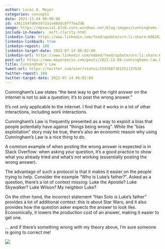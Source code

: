 ```yaml
---
author: Lucas A. Meyer
categories: concepts
date: 2021-11-04 06:00:00
id: a3611547d0e5972a1e48ddc6f77ea2d6
image: https://mpsocial.blob.core.windows.net/blog-images/cunninghams-law.jpg
include-in-header: _msft-clarity.html
linkedin-link: https://www.linkedin.com/feed/update/urn:li:share:6862028173295648769
linkedin-linkback: true
linkedin-repost: 180
linkedin-target-date: 2022-07-14 06:02:00
linkedin-url: https://www.linkedin.com/embed/feed/update/urn:li:share:6953453099390820352
post-url: https://www.meyerperin.com/posts/2021-11-04-cunninghams-law.html
title: Cunningham's Law
tweet-url: https://twitter.com/user/status/1547687381251137536
twitter-repost: 180
twitter-target-date: 2022-07-14 06:02:00
---
```


Cunningham's Law states "the best way to get the right answer on the internet is not to ask a question; it's to post the wrong answer." 

It's not only applicable to the internet. I find that it works in a lot of other interactions, including work interactions. 

Cunningham's Law is frequently presented as a way to exploit a bias that people potentially have against "things being wrong". While the "bias exploitation" story may be true, there's also an economic reason why using Cunningham's Law is a nice thing to do.

A common example of when posting the wrong answer is expected is in Stack Overflow: when asking your question, it's a good practice to show what you already tried and what's not working (essentially posting the wrong answer). 

The advantage of such a protocol is that it makes it easier on the people trying to help. Consider the example "Who is Luke's father?". Asked as a question, there's a lot of context missing: Luke the Apostle? Luke Skywalker? Luke Wilson? My neighbor Luke? 

On the other hand, the incorrect statement "Han Solo is Luke's father" provides a lot of additional context: this is about Star Wars, and it also provides how the question asker expects the answer to look like. Economically, it lowers the production cost of an answer, making it easier to get one.

... and if there's something wrong with my theory above, I'm sure someone is going to correct me!

![](https://mpsocial.blob.core.windows.net/blog-images/cunninghams-law.jpg)

